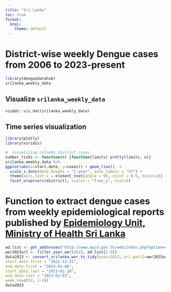 ```yaml
---
title: "Sri Lanka"
toc: true
format:
  html:
    theme: default
---
```


<!-- Google tag (gtag.js) -->
<script async src="https://www.googletagmanager.com/gtag/js?id=G-MMF7S9CQZW"></script>
<script>
  window.dataLayer = window.dataLayer || [];
  function gtag(){dataLayer.push(arguments);}
  gtag('js', new Date());

  gtag('config', 'G-MMF7S9CQZW');
</script>

# District-wise weekly Dengue cases from 2006 to 2023-present

```r
library(denguedatahub)
srilanka_weekly_data

```

## Visualize `srilanka_weekly_data`

```r
visdat::vis_dat(srilanka_weekly_data)
```

## Time series visualization 

```r
library(plotly)
library(viridis)

#  Visualizing colombo district cases
number_ticks <- function(n) {function(limits) pretty(limits, n)}
srilanka_weekly_data %>%  
ggplot(aes(x=start.date, y=cases)) + geom_line()  + 
  scale_x_date(date_breaks = "1 year", date_labels = "%Y") + 
  theme(axis.text.x = element_text(angle = 90, vjust = 0.5, hjust=1)) +
  facet_wrap(vars(district), scales = "free_y", ncol=5)


```

# Function to extract dengue cases from weekly epidemiological reports published by [Epidemiology Unit, Ministry of Health Sri Lanka](https://www.epid.gov.lk/web/index.php?option=com_content&view=article&id=148&Itemid=449&lang=en)

```r
ad.list <- get_addresses("http://www.epid.gov.lk/web/index.php?option=com_content&view=article&id=148&Itemid=449&lang=en")
wer2023url <- filter_year_wer(2023, ad.list[1:9])
data2023 <- convert_srilanka_wer_to_tidy(year=2023, url.part2=wer2023url, 
start.date.first = "2022-12-31",
end.date.first = "2023-01-06",
start.date.last = "2023-01-28", 
end.date.last = "2023-02-03",
week.no=c(52, 1:4))
data2023
```
